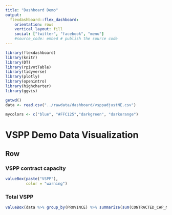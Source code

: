 ```yaml
---
title: "Dashboard Demo"
output:
  flexdashboard::flex_dashboard:
    orientation: rows
    vertical_layout: fill
    social: ["twitter", "facebook", "menu"]
    #source_code: embed # publish the source code
---
```


```r
library(flexdashboard)
library(knitr)
library(DT)
library(rpivotTable)
library(tidyverse)
library(plotly)
library(openintro)
library(highcharter)
library(ggvis)
```

```r
getwd()
data <- read.csv("../rawdata/dashboard/vsppadjustNE.csv")
```

```r
mycolors <- c("blue", "#FFC125","darkgreen", "darkorange")
```

VSPP Demo Data Visualization
==========================================

Row
------------------------------------------

### VSPP contract capacity

```r
valueBox(paste("VSPP"),
         color = "warning")
```

### Total VSPP

```r
valueBox(data %>% group_by(PROVINCE) %>% summarize(sum(CONTRACTED_CAP_MW)))
```

